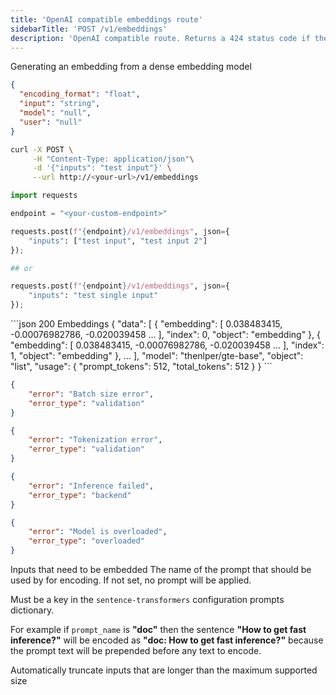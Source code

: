 ```yaml
---
title: 'OpenAI compatible embeddings route'
sidebarTitle: 'POST /v1/embeddings'
description: 'OpenAI compatible route. Returns a 424 status code if the model is not an embedding model'
---
```


Generating an embedding from a dense embedding model

<RequestExample>

```json Raw JSON
{
  "encoding_format": "float",
  "input": "string",
  "model": "null",
  "user": "null"
}
```

```sh curl
curl -X POST \
     -H "Content-Type: application/json"\
     -d '{"inputs": "test input"}' \
     --url http://<your-url>/v1/embeddings 
```

```py python
import requests

endpoint = "<your-custom-endpoint>"

requests.post(f"{endpoint}/v1/embeddings", json={
    "inputs": ["test input", "test input 2"]
});

## or 

requests.post(f"{endpoint}/v1/embeddings", json={
    "inputs": "test single input"
});


```

</RequestExample>

<ResponseExample>
```json 200 Embeddings
{
  "data": [
    {
      "embedding": [
        0.038483415,
        -0.00076982786,
        -0.020039458
        ...
      ],
      "index": 0,
      "object": "embedding"
    },
    {
      "embedding": [
        0.038483415,
        -0.00076982786,
        -0.020039458
        ...
      ],
      "index": 1,
      "object": "embedding"
    },
    ...
  ],
  "model": "thenlper/gte-base",
  "object": "list",
  "usage": {
    "prompt_tokens": 512,
    "total_tokens": 512
  }
}
```

```json 413
{
    "error": "Batch size error",
    "error_type": "validation"
}
```

```json 422
{
    "error": "Tokenization error",
    "error_type": "validation"
}
```

```json 424
{
    "error": "Inference failed",
    "error_type": "backend"
}
```

```json 429
{
    "error": "Model is overloaded",
    "error_type": "overloaded"
}
```
</ResponseExample>



<ParamField path="inputs" type="string | string[]" required>
  Inputs that need to be embedded
</ParamField>

<ParamField path="normalize" type="boolean" default="true">
</ParamField>

<ParamField path="prompt_name" type="string">
The name of the prompt that should be used by for encoding. If not set, no prompt will be applied.

Must be a key in the `sentence-transformers` configuration prompts dictionary.

For example if `prompt_name` is **"doc"** then the sentence **"How to get fast inference?"** will be encoded as **"doc: How to get fast inference?"** because the prompt text will be prepended before any text to encode.
</ParamField>

<ParamField path="truncate" type="boolean" default="false">
Automatically truncate inputs that are longer than the maximum supported size
</ParamField>

<ParamField path="truncate_direction" type='"right" | "left"' default="right">
</ParamField>


